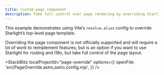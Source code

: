 ```yaml
---
title: Custom page component
description: Take full control over page rendering by overriding Starlight’s Page component
---
```



This example demonstrates using Vite’s `resolve.alias` config to override Starlight’s top-level page template.

Overriding the page component is not officially supported and will require a lot of work to reimplement features, but is an option if you want to use Starlight for routing and i18n, but take full control of the page layout.

<StackBlitz
	localProjectId="page-override"
	options={{
		openFile: 'src/PageOverride.astro,astro.config.mjs',
	}}
/>
